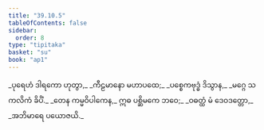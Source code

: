 ```yaml
---
title: "39.10.5"
tableOfContents: false
sidebar:
  order: 8
type: "tipitaka"
basket: "su"
book: "ap1"
---
```



<DynamicBreadcrumb />

<Division number="80" book="ap1">

<Paragraph number="4274" type="verses" book="ap1">
_ပုရေဟံ ဒါရကော ဟုတွာ,_  
_ကီဠမာနော မဟာပထေ;_  
_ပစ္စေကဗုဒ္ဓံ ဒိသွာန,_  
_မဂ္ဂေ သကလိကံ ခိပိံ._  

</Paragraph>

</Division>
<Division number="81" book="ap1">

<Paragraph number="4275" type="verses" book="ap1">
_တေန ကမ္မဝိပါကေန,_  
ဣဓ ပစ္ဆိမကေ ဘဝေ;_  
_ဝဓတ္ထံ မံ ဒေဝဒတ္တော,_  
_အဘိမာရေ ပယောဇယိ._
</Paragraph>
</Division>